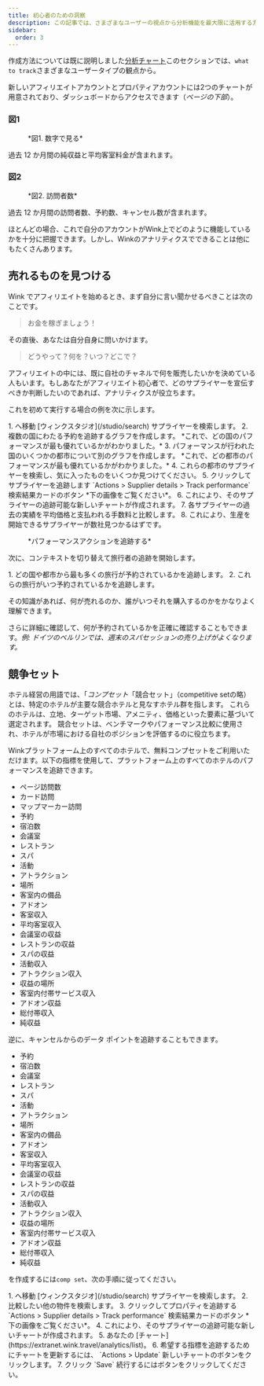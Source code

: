 ```yaml
---
title: 初心者のための洞察
description: この記事では、さまざまなユーザーの視点から分析機能を最大限に活用する方法について説明します。
sidebar:
  order: 3
---
```


作成方法については既に説明しました[分析チャート](/user/analytics/)このセクションでは、`what to track`さまざまなユーザータイプの観点から。

新しいアフィリエイトアカウントとプロパティアカウントには2つのチャートが用意されており、ダッシュボードからアクセスできます（*ページの下部*）。

### 図1

<figure>
  <CloudinaryImage width="700" height="222" resize="scale" quality="best" alt="数字で見る" src="academy/by-the-numbers" errorImage="noimage_opaque_nyrtl0.png" />

  <figcaption>*図1. 数字で見る*</figcaption>
</figure>


過去 12 か月間の純収益と平均客室料金が含まれます。

### 図2

<figure>
  <CloudinaryImage width="700" height="222" resize="scale" quality="best" alt="訪問者" src="academy/visitors" errorImage="noimage_opaque_nyrtl0.png" />

  <figcaption>*図2. 訪問者数*</figcaption>
</figure>


過去 12 か月間の訪問者数、予約数、キャンセル数が含まれます。

ほとんどの場合、これで自分のアカウントがWink上でどのように機能しているかを十分に把握できます。しかし、Winkのアナリティクスでできることは他にもたくさんあります。

## 売れるものを見つける

Wink でアフィリエイトを始めるとき、まず自分に言い聞かせるべきことは次のことです。

> お金を稼ぎましょう！

その直後、あなたは自分自身に問いかけます。

> どうやって？何を？いつ？どこで？

アフィリエイトの中には、既に自社のチャネルで何を販売したいかを決めている人もいます。もしあなたがアフィリエイト初心者で、どのサプライヤーを宣伝すべきか判断したいのであれば、アナリティクスが役立ちます。

これを初めて実行する場合の例を次に示します。

<Steps>
  1. へ移動 [ウィンクスタジオ](/studio/search) サプライヤーを検索します。
  2. 複数の国にわたる予約を追跡するグラフを作成します。 *これで、どの国のパフォーマンスが最も優れているかがわかりました。*
  3. パフォーマンスが行われた国のいくつかの都市について別のグラフを作成します。 *これで、どの都市のパフォーマンスが最も優れているかがわかりました。*
  4. これらの都市のサプライヤーを検索し、気に入ったものをいくつか見つけてください。
  5. クリックしてサプライヤーを追跡します `Actions > Supplier details > Track performance` 検索結果カードのボタン *下の画像をご覧ください*。
  6. これにより、そのサプライヤーの追跡可能な新しいチャートが作成されます。
  7. 各サプライヤーの過去の実績を平均価格と支払われる手数料と比較します。
  8. これにより、生産を開始できるサプライヤーが数社見つかるはずです。
</Steps>


<figure>
  <CloudinaryImage width="350" height="190" resize="scale" quality="best" alt="サプライヤーの詳細" src="academy/supplier-details" errorImage="noimage_opaque_nyrtl0.png" />

  <figcaption>*パフォーマンスアクションを追跡する*</figcaption>
</figure>


次に、コンテキストを切り替えて旅行者の追跡を開始します。

<Steps>
  1. どの国や都市から最も多くの旅行が予約されているかを追跡します。
  2. これらの旅行がいつ予約されているかを追跡します。
</Steps>


その知識があれば、何が売れるのか、誰がいつそれを購入するのかをかなりよく理解できます。

さらに詳細に確認して、何が予約されているかを正確に確認することもできます。*例: ドイツのベルリンでは、週末のスパセッションの売り上げがよくなります。*

## 競争セット

ホテル経営の用語では、「*コンプセット*「競合セット」（competitive setの略）とは、特定のホテルが主要な競合ホテルと見なすホテル群を指します。
これらのホテルは、立地、ターゲット市場、アメニティ、価格といった要素に基づいて選定されます。
競合セットは、ベンチマークやパフォーマンス比較に使用され、ホテルが市場における自社のポジションを評価するのに役立ちます。

Winkプラットフォーム上のすべてのホテルで、無料コンプセットをご利用いただけます。以下の指標を使用して、プラットフォーム上のすべてのホテルのパフォーマンスを追跡できます。

* ページ訪問数
* カード訪問
* マップマーカー訪問
* 予約
* 宿泊数
* 会議室
* レストラン
* スパ
* 活動
* アトラクション
* 場所
* 客室内の備品
* アドオン
* 客室収入
* 平均客室収入
* 会議室の収益
* レストランの収益
* スパの収益
* 活動収入
* アトラクション収入
* 収益の場所
* 客室内付帯サービス収入
* アドオン収益
* 総付帯収入
* 純収益

逆に、キャンセルからのデータ ポイントを追跡することもできます。

* 予約
* 宿泊数
* 会議室
* レストラン
* スパ
* 活動
* アトラクション
* 場所
* 客室内の備品
* アドオン
* 客室収入
* 平均客室収入
* 会議室の収益
* レストランの収益
* スパの収益
* 活動収入
* アトラクション収入
* 収益の場所
* 客室内付帯サービス収入
* アドオン収益
* 総付帯収入
* 純収益

を作成するには`comp set`、次の手順に従ってください。

<Steps>
  1. へ移動 [ウィンクスタジオ](/studio/search) サプライヤーを検索します。
  2. 比較したい他の物件を検索します。
  3. クリックしてプロパティを追跡する `Actions > Supplier details > Track performance` 検索結果カードのボタン *下の画像をご覧ください*。
  4. これにより、そのサプライヤーの追跡可能な新しいチャートが作成されます。
  5. あなたの [チャート](https://extranet.wink.travel/analytics/list)。
  6. 希望する指標を追跡するためにチャートを更新するには、 `Actions > Update` 新しいチャートのボタンをクリックします。
  7. クリック `Save` 続行するにはボタンをクリックしてください。
</Steps>

